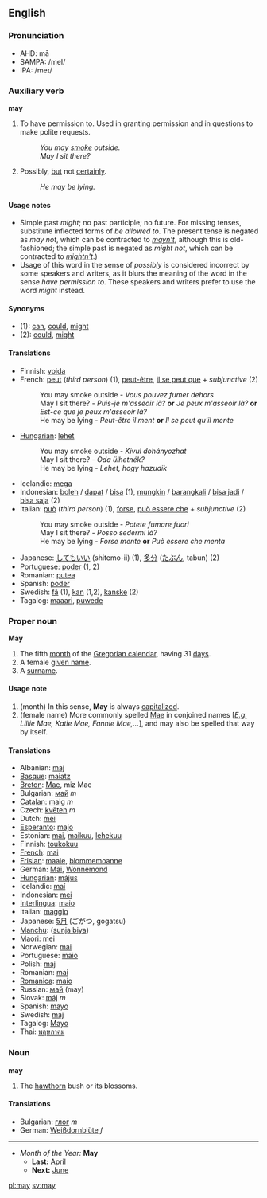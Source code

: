 == English ==
=== Pronunciation ===
*AHD: mā
*SAMPA: /meI/
*IPA: /meɪ/

=== Auxiliary verb ===
'''may'''
# To have permission to.  Used in granting permission and in questions to make polite requests.
#: ''You may [[smoke]] outside.''
#: ''May I sit there?''
# Possibly, [[but]] not [[certain]]ly.
#: ''He may be lying.''

====Usage notes====
*Simple past ''might''; no past participle; no future. For missing tenses, substitute inflected forms of ''be allowed to''.  The present tense is negated as ''may not'', which can be contracted to ''[[mayn't]]'', although this is old-fashioned; the simple past is negated as ''might not'', which can be contracted to ''[[mightn't]]''.)
*Usage of this word in the sense of ''possibly'' is considered incorrect by some speakers and writers, as it blurs the meaning of the word in the sense ''have permission to''.  These speakers and writers prefer to use the word ''might'' instead.

====Synonyms====
*(1): [[can]], [[could]], [[might]]
*(2): [[could]], [[might]]

==== Translations ====
*Finnish: [[voida]]
*French: [[peut]] (''third person'') (1), [[peut-être]], [[il se peut que]] + ''subjunctive'' (2)
*:You may smoke outside - ''Vous pouvez fumer dehors''
*:May I sit there? - ''Puis-je m'asseoir là?'' '''or''' ''Je peux m'asseoir là?'' '''or''' ''Est-ce que je peux m'asseoir là?''
*:He may be lying - ''Peut-être il ment'' '''or''' ''Il se peut qu'il mente''
*[[Hungarian]]: [[lehet]]
*:You may smoke outside - ''Kivul dohányozhat''
*:May I sit there? - ''Oda ülhetnék?''
*:He may be lying - '' Lehet, hogy hazudik ''
*Icelandic: [[mega]]
*Indonesian: [[boleh]] / [[dapat]] / [[bisa]] (1), [[mungkin]] / [[barangkali]] / [[bisa jadi]] / [[bisa saja]] (2)
*Italian: [[può]] (''third person'') (1), [[forse]], [[può essere che]] + ''subjunctive'' (2)
*:You may smoke outside - ''Potete fumare fuori''
*:May I sit there? - ''Posso sedermi là?''
*:He may be lying - ''Forse mente'' '''or''' ''Può essere che menta''
*Japanese: [[してもいい]] (shitemo-ii) (1), [[多分]] ([[たぶん]], tabun) (2)
*Portuguese: [[poder]] (1, 2)
*Romanian: [[putea]]
*Spanish: [[poder]]
*Swedish: [[få]] (1), [[kan]] (1,2), [[kanske]] (2)
*Tagalog: [[maaari]], [[puwede]]

=== Proper noun ===
'''May'''

#The fifth [[month]] of the [[Gregorian calendar]], having 31 [[day]]s.
#A female [[given name]].
#A [[surname]].

====Usage note====
#(month) In this sense, '''May''' is always [[capitalize]]d.
#(female name) More commonly spelled [[Mae]] in conjoined names [''[[E.g.]] Lillie Mae, Katie Mae, Fannie Mae,...''], and may also be spelled that way by itself.

====Translations====
*Albanian: [[maj]]
*[[Basque]]: [[maiatz]]
*[[Breton]]: [[Mae]], miz Mae
*Bulgarian: [[май]] ''m''
*[[Catalan]]: [[maig]] ''m''
*Czech: [[květen]] ''m''
*Dutch: [[mei]]
*[[Esperanto]]: [[majo]]
*Estonian: [[mai]], [[maikuu]], [[lehekuu]]
*Finnish: [[toukokuu]]
*[[French]]: [[mai]]
*[[Frisian]]: [[maaie]], [[blommemoanne]]
*German: [[Mai]], [[Wonnemond]]
*[[Hungarian]]: [[május]]
*Icelandic: [[maí]]
*Indonesian: [[mei]]
*[[Interlingua]]: [[maio]]
*Italian: [[maggio]]
*Japanese: [[5月]] (ごがつ, gogatsu)
*[[Manchu]]: ([[sunja biya]])
*[[Maori]]: [[mei]]
*Norwegian: [[mai]]
*Portuguese: [[maio]]
*Polish: [[maj]]
*Romanian: [[mai]]
*[[Romanica]]: [[maio]]
*Russian: [[май]] (may)
*Slovak: [[máj]] ''m''
*Spanish: [[mayo]]
*Swedish: [[maj]]
*Tagalog: [[Mayo]]
*Thai: [[พฤษภาคม]]

===Noun===
'''may'''

# The [[hawthorn]] bush or its blossoms.

====Translations====
*Bulgarian: [[глог]] ''m''
*German: [[Weißdornblüte]] ''f''

----

*''Month of the Year:'' '''May'''
**'''Last:''' [[April]]
**'''Next:''' [[June]]
[[pl:may]] [[sv:may]]